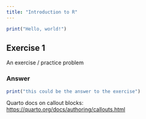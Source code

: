 ```yaml
---
title: "Introduction to R"
---
```


```r
print("Hello, world!")
```

::: {.callout-note icon="false"}
## Exercise 1

An exercise / practice problem

:::: {.callout-tip collapse="true" icon="false" appearance="simple"}
### Answer
```r
print("this could be the answer to the exercise")
```
::::
:::


Quarto docs on callout blocks: <https://quarto.org/docs/authoring/callouts.html>
